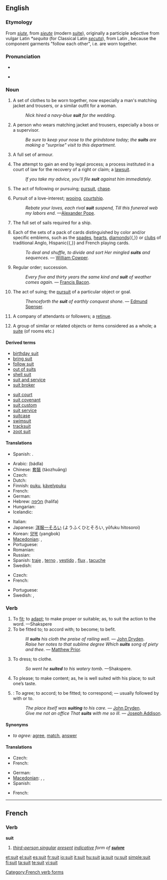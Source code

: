 {{wikipedia|dab=suit}}
==English==

===Etymology===
From {{etyl|xno}} ''[[siute]]'', from {{etyl|fro}} ''[[sieute]]'' (modern [[suite]]), originally a participle adjective from vulgar Latin ''*sequita'' (for Classical Latin ''[[secuta]]''), from Latin {{term|sequi||to follow}}, because the component garments "follow each other", i.e. are worn together.

===Pronunciation===
* {{IPA|suːt}}
* {{audio|en-us-suit.ogg|Audio (US)}}
*: {{rhymes|uːt}}

===Noun===
{{en-noun}}

# A set of clothes to be worn together, now especially a man's matching jacket and trousers, or a similar outfit for a woman.
#: ''Nick hired a navy-blue '''suit''' for the wedding.''
# {{context|pejorative|slang}} A person who wears matching jacket and trousers, especially a boss or a supervisor.
#: ''Be sure to keep your nose to the grindstone today; the '''suits''' are making a "surprise" visit to this department.''
# A full set of armour.
# {{legal}} The attempt to gain an end by legal process; a process instituted in a court of law for the recovery of a right or claim; a [[lawsuit]].
#: ''If you take my advice, you'll file '''suit''' against him immediately.''
# {{italbrac-colon|obsolete}} The act of following or pursuing; [[pursuit]], [[chase]].
# Pursuit of a love-interest; [[wooing]], [[courtship]].
#: ''Rebate your loves, each rival '''suit''' suspend, Till this funereal web my labors end.'' —[[w:Alexander Pope|Alexander Pope]].
# The full set of sails required for a ship.
# {{card games}} Each of the sets of a pack of cards distinguished by color and/or specific emblems, such as the [[spades]], [[hearts]], [[diamonds]]{{,}} or [[clubs]] of traditional Anglo, Hispanic{{,}} and French playing cards.
#: ''To deal and shuffle, to divide and sort Her mingled '''suits''' and sequences.'' — [[w:William Cowper|William Cowper]].
# {{obsolete}} Regular order; succession.
#: ''Every five and thirty years the same kind and '''suit''' of weather comes again.'' — [[w:Francis Bacon|Francis Bacon]].
# {{obsolete}} The act of suing; the [[pursuit]] of a particular object or goal.
#: ''Thenceforth the '''suit''' of earthly conquest shone.'' — [[w:Edmund Spenser|Edmund Spenser]].
# {{archaic}} A company of attendants or followers; a [[retinue]].
# {{archaic}} A group of similar or related objects or items considered as a whole; a [[suite]] (of rooms etc.)

====Derived terms====
{{top2}}
* [[birthday suit]]
* [[bring suit]]
* [[follow suit]]
* [[out of suits]]
* [[shell suit]]
* [[suit and service]]
* [[suit broker]]
{{mid2}}
* [[suit court]]
* [[suit covenant]]
* [[suit custom]]
* [[suit service]]
* [[suitcase]]
* [[swimsuit]]
* [[tracksuit]]
* [[zoot suit]]
{{bottom}}

====Translations====
{{trans-top|(law) The attempt to gain an end by legal process; a process instituted in a court of law for the recovery of a right or claim; a lawsuit.}}
* Spanish: {{t|es|proceso judicial}}.
{{trans-mid}}
{{trans-bottom}}

{{trans-top|suit of clothes}}
* Arabic: {{Arab|[[بذلة]]}} (bádla) {{f}}
* Chinese: [[套裝]] (tàozhuāng)
* Czech: {{t-|cs|oblek|m}}
* Dutch: {{t+|nl|kostuum}}
* Finnish: [[puku]], [[kävelypuku]]
* French: {{t+|fr|complet|m}}
* German: {{t+|de|Anzug|m}}
* Hebrew: [[חליפה]] (halifa) {{f}}
* Hungarian: {{t+|hu|öltöny}}
* Icelandic: {{t-|is|jakkaföt|m|p}}
{{trans-mid}}
* Italian: {{t+|it|vestito|m}}
* Japanese: [[洋服一そろい]] (ようふくひとそろい, yōfuku hitosoroi)
* Korean: [[양복]] (yangbok)
* [[Macedonian]]: {{t|mk|костум|m|tr=kóstum|sc=Cyrl}},  {{t|mk|одело|n|tr=odélo|sc=Cyrl}}
* Portuguese: {{t+|pt|terno|m}}
* Romanian: {{t-|ro|costum|n}}
* Russian: {{t+|ru|костюм|m|tr=kostjúm|sc=Cyrl}}
* Spanish: [[traje]] {{m}}, [[terno]] {{m}} {{italbrac|Bolivia|Chile|Ecuador|Peru}}, [[vestido]] {{m}} {{italbrac|Colombia|Panama}},  [[flux]] {{m}} {{italbrac|Venezuela|colloquial - pronounced 'flu' ; Dominican Republic|dated - current usage : traje}}, [[tacuche]] {{m}} {{italbrac|Guatemala|Mexico|colloquial}}
* Swedish: {{t+|sv|kostym}}
{{trans-bottom}}

{{trans-top|card game category}}
* Czech: {{t+|cs|barva|f}}
* French: {{t+|fr|enseigne|f}}
{{trans-mid}}
* Portuguese: {{t+|pt|naipe|m}}
* Swedish: {{t+|sv|färg}}, {{t+|sv|svit}}
{{trans-bottom}}

===Verb===
{{en-verb}}

# To [[fit]]; to [[adapt]]; to make proper or suitable; as, to suit the action to the word. —Shakspere
# To be fitted to; to accord with; to become; to befit.
#: ''Ill '''suits''' his cloth the praise of railing well.'' — [[w:John Dryden|John Dryden]].
#: ''Raise her notes to that sublime degree Which '''suits''' song of piety and thee.'' — [[w:Matthew Prior|Matthew Prior]].
# To dress; to clothe.
#: ''So went he '''suited''' to his watery tomb.'' —Shakspere.
# To please; to make content; as, he is well suited with his place; to suit one’s taste.
# {{intransitive}}: To agree; to accord; to be fitted; to correspond; — usually followed by with or to.
#: ''The place itself was '''suiting''' to his care.'' — [[w:John Dryden|John Dryden]].
#: ''Give me not an office That '''suits''' with me so ill.'' — [[w:Joseph Addison|Joseph Addison]].

====Synonyms====
* ''to agree:'' [[agree]], [[match]], [[answer]]

====Translations====
{{trans-top|to be fitted to}}
* Czech: {{t-|cs|vyhovovat}}
* French: {{t+|fr|convenir}}
{{trans-mid}}
* German: {{t+|de|passen}}
* [[Macedonian]]: {{t|mk|стои|tr=stói|sc=Cyrl}},  {{t|mk|прилега|tr=prílega|sc=Cyrl}},  {{t|mk|одговара|tr=odgóvara|sc=Cyrl}}
* Spanish: {{t-|es|convenir}}
{{trans-bottom}}

{{trans-top|to please, to make content}}
* French: {{t+|fr|convenir}}
{{trans-mid}}
{{trans-bottom}}

----

==French==

===Verb===
'''suit'''

# ''[[third-person singular]] [[present]] [[indicative]] form of '''[[suivre]]'''''

[[Category:French verb forms]]

[[et:suit]]
[[el:suit]]
[[es:suit]]
[[fr:suit]]
[[io:suit]]
[[it:suit]]
[[hu:suit]]
[[ja:suit]]
[[ru:suit]]
[[simple:suit]]
[[fi:suit]]
[[ta:suit]]
[[te:suit]]
[[vi:suit]]